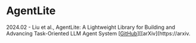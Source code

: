 # AgentLite

2024.02 - Liu et al., AgentLite: A Lightweight Library for Building and Advancing Task-Oriented LLM Agent System [[GitHub](https://github.com/SalesforceAIResearch/AgentLite)][[arXiv](https://arxiv.